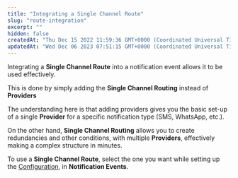 ```yaml
---
title: "Integrating a Single Channel Route"
slug: "route-integration"
excerpt: ""
hidden: false
createdAt: "Thu Dec 15 2022 11:59:36 GMT+0000 (Coordinated Universal Time)"
updatedAt: "Wed Dec 06 2023 07:51:15 GMT+0000 (Coordinated Universal Time)"
---
```


Integrating a **Single Channel Route** into a notification event allows it to be used effectively.

This is done by simply adding the **Single Channel Routing** instead of **Providers**

The understanding here is that adding providers gives you the basic set-up of a single **Provider** for a specific notification type (SMS, WhatsApp, etc.).

On the other hand, **Single Channel Routing** allows you to create redundancies and other conditions, with multiple **Providers**, effectively making a complex structure in minutes.

To use a **Single Channel Route**, select the one you want while setting up the [Configuration](./event-creation#3-configuration), in **Notification Events**.

